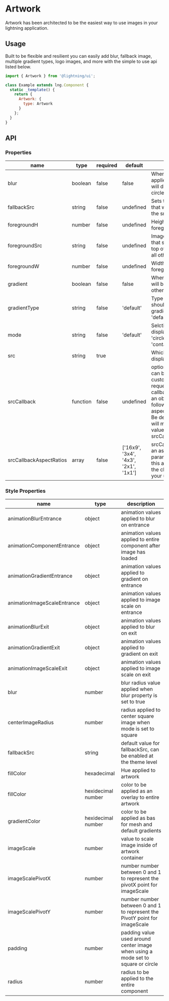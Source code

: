 
# Artwork

Artwork has been architected to be the easiest way to use images in your lightning application.

## Usage

Built to be flexible and resilient you can easily add blur, fallback image, multiple gradient types, logo images, and more with the simple to use api listed below.

```js
import { Artwork } from '@lightning/ui';

class Example extends lng.Component {
  static _template() {
    return {
      Artwork: {
        type: Artwork
      }
    };
  }
}
```

<Canvas>
  <Story id="elements-artwork--basic" />
</Canvas>

## API

### Properties

| name                    | type     | required | default                              | description                                                                                                                                                                                                                                                             |
| ----------------------- | -------- | -------- | ------------------------------------ | ----------------------------------------------------------------------------------------------------------------------------------------------------------------------------------------------------------------------------------------------------------------------- |
| blur                    | boolean  | false    | false                                | When true, a blur will be applied to the image this will default to true if circleImage is true                                                                                                                                                                         |
| fallbackSrc             | string   | false    | undefined                            | Sets the fallback image that will be shown in if the src request fails                                                                                                                                                                                                  |
| foregroundH             | number   | false    | undefined                            | Height value for the foregroundSrc if defined                                                                                                                                                                                                                           |
| foregroundSrc           | string   | false    | undefined                            | Image location for item that should be placed on top of the artwork above all other layers                                                                                                                                                                              |
| foregroundW             | number   | false    | undefined                            | Width value for the foregroundSrc if defined                                                                                                                                                                                                                            |
| gradient                | boolean  | false    | false                                | When true, a gradient will be added over all other elements                                                                                                                                                                                                             |
| gradientType            | string   | false    | 'default'                            | Type of gradient that should be applied to the gradient overlay ['mesh', 'default']                                                                                                                                                                                     |
| mode                    | string   | false    | 'default'                            | Selction of image display modes. 'default', 'circle', 'square', 'contain'                                                                                                                                                                                               |
| src                     | string   | true     |                                      | Which image will be displayed                                                                                                                                                                                                                                           |
| srcCallback             | function | false    | undefined                            | optional callback that can be used to generate custom strings to request an image. The callback will be passed an object containing the following parameters: aspectRatio, src, w, h. Be default aspect ratio will match the closest value from srcCallbackAspectRatios |
| srcCallbackAspectRatios | array    | false    | ['16x9', '3x4', '4x3', '2x1', '1x1'] | srcCallback will recieve an aspectRatio parameter when called, this array is used to find the closest value for your use case.                                                                                                                                          |

### Style Properties

| name                        | type               | description                                                                      |
| --------------------------- | ------------------ | -------------------------------------------------------------------------------- |
| animationBlurEntrance       | object             | animation values applied to blur on entrance                                     |
| animationComponentEntrance  | object             | animation values applied to entire component after image has loaded              |
| animationGradientEntrance   | object             | animation values applied to gradient on entrance                                 |
| animationImageScaleEntrance | object             | animation values applied to image scale on entrance                              |
| animationBlurExit           | object             | animation values applied to blur on exit                                         |
| animationGradientExit       | object             | animation values applied to gradient on exit                                     |
| animationImageScaleExit     | object             | animation values applied to image scale on exit                                  |
| blur                        | number             | blur radius value applied when blur property is set to true                      |
| centerImageRadius           | number             | radius applied to center square image when mode is set to square                 |
| fallbackSrc                 | string             | default value for fallbackSrc, can be enabled at the theme level                 |
| fillColor                   | hexadecimal        | Hue applied to artwork                                                           |
| fillColor                   | hexidecimal number | color to be applied as an overlay to entire artwork                              |
| gradientColor               | hexidecimal number | color to be applied as bas for mesh and default gradients                        |
| imageScale                  | number             | value to scale image inside of artwork container                                 |
| imageScalePivotX            | number             | number number between 0 and 1 to represent the pivotX point for imageScale       |
| imageScalePivotY            | number             | number number between 0 and 1 to represent the PivotY point for imageScale       |
| padding                     | number             | padding value used around center image when using a mode set to square or circle |
| radius                      | number             | radius to be applied to the entire component                                     |
